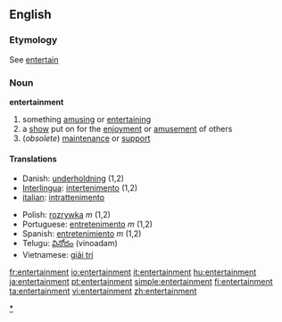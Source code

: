==English==

===Etymology===
See [[entertain]]

===Noun===
'''entertainment'''
# something [[amusing]] or [[entertaining]]
# a [[show]] put on for the [[enjoyment]] or [[amusement]] of others
#(''obsolete'') [[maintenance]] or [[support]]

====Translations====
{{top}}
*Danish: [[underholdning]] (1,2)
*[[Interlingua]]: [[intertenimento]] (1,2)
*[[italian]]: [[intrattenimento]] {{m}}
{{mid}}
*Polish: [[rozrywka]] ''m'' (1,2)
*Portuguese: [[entretenimento]] ''m'' (1,2)
*Spanish: [[entretenimiento]] ''m'' (1,2)
*Telugu: [[వినోదం]] (vinoadam)
*Vietnamese: [[giải trí]]
{{bottom}}

[[Category:Entertainment|*]]

[[fr:entertainment]]
[[io:entertainment]]
[[it:entertainment]]
[[hu:entertainment]]
[[ja:entertainment]]
[[pt:entertainment]]
[[simple:entertainment]]
[[fi:entertainment]]
[[ta:entertainment]]
[[vi:entertainment]]
[[zh:entertainment]]
